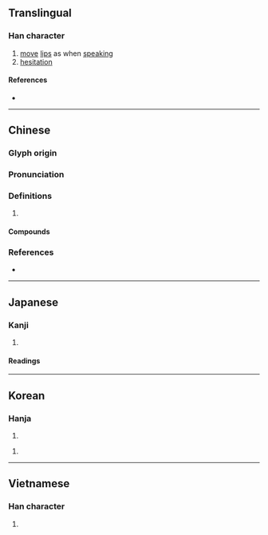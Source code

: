 {{also|嗫}}
{{character info}}
==Translingual==

===Han character===
{{Han char|rn=30|rad=口|as=18|sn=21|four=61041|canj=RSJJ|ids=⿰口聶}}

# [[move]] [[lip]]s as when [[speak]]ing
# [[hesitation]]

====References====
* {{Han ref|kx=0214.310|dkj=04615|dj=0437.180|hdz=10705.120|uh=56C1|ud=22209|bh=C4D9|bd=50393}}

----

==Chinese==
{{zh-forms|s=嗫}}

===Glyph origin===
{{Han etym}}

===Pronunciation===
{{zh-pron
|m=niè
|c=zip3,jip6
|mn=liap
|mc=y
|oc=y
|cat=
}}

===Definitions===
{{zh-hanzi}}

# {{rfdef|zh}}

====Compounds====
{{zh-der|呫囁|喋囁|嚅囁|囁嚅|囁囁嚅嚅}}

===References===
* {{R:yue:Hanzi}}

----

==Japanese==

===Kanji===
{{ja-kanji|grade=uc|rs=口18}}

# {{rfdef|ja|sort=口18}}

====Readings====
{{ja-readings
|on=しょう
|kun=ささや-く
}}

----

==Korean==

===Hanja===
{{ko-hanja|섭}}

# {{rfdef|ko|sort=口18}}

{{ko-hanja|엽}}

# {{rfdef|ko|sort=口18}}

----

==Vietnamese==

===Han character===
{{vi-hantu|[[chiếp]], [[li]], [[niếp]]|rs=口18}}

# {{rfdef|vi}}